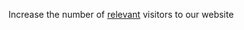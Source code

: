 Increase the number of [relevant](https://posthog.com/handbook/strategy/overview#target-audience-for-2021) visitors to our website
